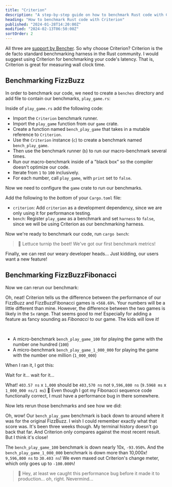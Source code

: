 ```yaml
---
title: "Criterion"
description: "A step-by-step guide on how to benchmark Rust code with Criterion"
heading: "How to benchmark Rust code with Criterion"
published: "2024-01-28T14:20:00Z"
modified: "2024-02-13T06:50:00Z"
sortOrder: 2
---
```



<Benchmarking />

<FizzBuzzRust />

<StepByStepRust />

<MicroVsMacro />

<BenchmarkingRust />

All three are [support by Bencher](/docs/explanation/adapters/). So why choose Criterion?
Criterion is the de facto standard benchmarking harness in the Rust community.
I would suggest using Criterion for benchmarking your code's latency.
That is, Criterion is great for measuring wall clock time.

<FizzBuzzRefactor />

## Benchmarking FizzBuzz

In order to benchmark our code, we need to create a `benches` directory and add file to contain our benchmarks, `play_game.rs`:

<GameBenchesTree />

Inside of `play_game.rs` add the following code:

<FizzBuzzRefactorBenchesCode />

- Import the `Criterion` benchmark runner.
- Import the `play_game` function from our `game` crate.
- Create a function named `bench_play_game` that takes in a mutable reference to `Criterion`.
- Use the `Criterion` instance (`c`) to create a benchmark named `bench_play_game`.
- Then use the benchmark runner (`b`) to run our macro-benchmark several times.
- Run our macro-benchmark inside of a "black box" so the compiler doesn't optimize our code.
- Iterate from `1` to `100` inclusively.
- For each number, call `play_game`, with `print` set to `false`.

Now we need to configure the `game` crate to run our benchmarks.

Add the following to the _bottom_ of your `Cargo.toml` file:

<GameCargoToml />

- `criterion`: Add `criterion` as a development dependency, since we are only using it for performance testing.
- `bench`: Register `play_game` as a benchmark and set `harness` to `false`, since we will be using Criterion as our benchmarking harness.

Now we're ready to benchmark our code, run `cargo bench`:

<BenchPlayGameOutput />

> 🐰 Lettuce turnip the beet! We've got our first benchmark metrics!

Finally, we can rest our weary developer heads...
Just kidding, our users want a new feature!

<FizzBuzzFibonacciRust>
  <PlayGameRustCode />
</FizzBuzzFibonacciRust>

## Benchmarking FizzBuzzFibonacci

Now we can rerun our benchmark:

<BenchPlayGameFibonacciOutput />

Oh, neat! Criterion tells us the difference between the performance of our FizzBuzz and FizzBuzzFibonacci games is `+568.69%`.
Your numbers will be a little different than mine.
However, the difference between the two games is likely in the `5x` range.
That seems good to me! Especially for adding a feature as fancy sounding as _Fibonacci_ to our game.
The kids will love it!

<FizzBuzzFibonacciOpenRust>
  <FizzBuzzFibonacciOpenRustCode />
</FizzBuzzFibonacciOpenRust>

<TheEnd />

<br />

<OnFire />

<BenchPlayGameOnFireCode />

- A micro-benchmark `bench_play_game_100` for playing the game with the number one hundred (`100`)
- A micro-benchmark `bench_play_game_1_000_000` for playing the game with the number one million (`1_000_000`)

When I ran it, I got this:

<BenchPlayGameOnFireOutputStart />

Wait for it... wait for it...

<BenchPlayGameOnFireOutput />

What! `403.57 ns` x `1,000` should be `403,570 ns` not `9,596,800 ns` (`9.5968 ms` x `1_000_000 ns/1 ms`) 🤯
Even though I got my Fibonacci sequence code functionally correct, I must have a performance bug in there somewhere.

<FizzBuzzFibonacciFixRust />

Now lets rerun those benchmarks and see how we did:

<BenchPlayGameFixOutput />

Oh, wow! Our `bench_play_game` benchmark is back down to around where it was for the original FizzBuzz.
I wish I could remember exactly what that score was. It's been three weeks though.
My terminal history doesn't go back that far.
And Criterion only compares against the most recent result.
But I think it's close!

The `bench_play_game_100` benchmark is down nearly 10x, `-93.950%`.
And the `bench_play_game_1_000_000` benchmark is down more than 10,000x! `9,596,800 ns` to `30.403 ns`!
We even maxed out Criterion's change meter, which only goes up to `-100.000%`!

> 🐰 Hey, at least we caught this performance bug before it made it to production... oh, right. Nevermind...

<CatchInCi />

<CatchInCiOutput />

<CatchInCiPlot />

<CatchInCiPlotRustBench title="How to Benchmark Rust with Criterion" />

<BencherFooter />

